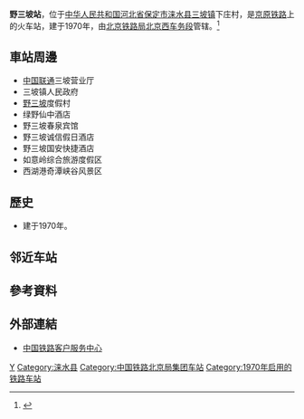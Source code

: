 {{Distinguish|野三关站}}
{{Infobox China railway station
|车站名称= 野三坡站
|图片 = 野三坡站站房内侧.jpg
|图片介绍 = 野三坡站站房和站牌
|其他名称 = 上庄站
|车站拼音 = Yesanpo
|英文名称 = Yesanpo Railway Station
|车站代码 = 14234<ref>{{cite book|title=中华人民共和国铁路车站代码（GB/T 10302-2010）|publisher=中国标准出版社|year=2010|isbn=155066140495|ignore-isbn-error=true|pages=44}}</ref>
|电报码 = AIP<ref>{{cite book|author=铁道部电子计算技术中心, 铁道部运输局|title=铁路车站站名代码表：TMIS使用|publisher=中国铁道出版社|location=北京|year=1998|isbn=9787113030995|pages=14}}</ref>
|拼音码 = YSP
|address = [[河北省|河北省]][[保定市|保定市]][[涞水县|涞水县]][[三坡镇|三坡镇]]上庄村
|坐标 = {{coord|39.670628|115.447760|display=inline,title}}
|归属= [[北京铁路局|北京铁路局]][[北京西车务段|北京西车务段]]
|线路= [[京原铁路|京原铁路]]
|车站等级= [[四等站_(中铁)|四等站]]
|月台数目= 1
|股道数目= 4
}}
'''野三坡站'''，位于[[中华人民共和国|中华人民共和国]][[河北省|河北省]][[保定市|保定市]][[涞水县|涞水县]][[三坡镇|三坡镇]]下庄村，是[[京原铁路|京原铁路]]上的火车站，建于1970年，由[[北京铁路局|北京铁路局]][[北京西车务段|北京西车务段]]管辖。<ref>{{Cite web |url=http://search.huochepiao.com/huochezhan/jieshao/2587.htm |title=野三坡火车站介绍 |access-date=2018-02-09 |archive-date=2020-04-07 |archive-url=https://web.archive.org/web/20200407222355/http://search.huochepiao.com/huochezhan/jieshao/2587.htm |dead-url=no }}</ref>
==車站周邊==
* [[中国联通|中国联通]]三坡营业厅
* 三坡镇人民政府
* [[野三坡|野三坡]]度假村
* 绿野仙中酒店
* 野三坡春泉宾馆
* 野三坡诚信假日酒店
* 野三坡国安快捷酒店
* 如意岭综合旅游度假区
* 西湖港奇潭峡谷风景区

==歷史==
* 建于1970年。

== 邻近车站 ==
{{start rail box|[[File:China_Railways.svg|16px]] [[中国铁路|中国铁路]]}}
{{s-inop|[[平峪站|平峪站]]|{{站|石景山南}}方向}}
{{s-line|[[京原铁路|京原铁路]]<br />← 8km 野三坡站 9km →}}
{{s-inop|[[百里峡站|百里峡站]]|{{站|原平}}方向}}
{{end box}}

==參考資料==
{{reflist}}
==外部連結==
* [http://www.12306.cn/mormhweb/ 中国铁路客户服务中心] {{Wayback|url=http://www.12306.cn/mormhweb/ |date=20180205163941 }}
{{China-rail-stub}}
{{京原铁路}}

[[Category:保定市铁路车站|Y]]
[[Category:涞水县|Category:涞水县]]
[[Category:中国铁路北京局集团车站|Category:中国铁路北京局集团车站]]
[[Category:1970年启用的铁路车站|Category:1970年启用的铁路车站]]